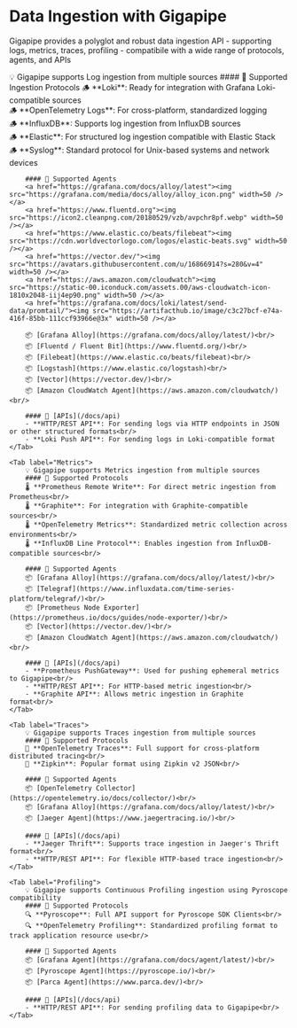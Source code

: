 
# Data Ingestion with Gigapipe

Gigapipe provides a polyglot and robust data ingestion API - supporting logs, metrics, traces, profiling - compatibile with a wide range of protocols, agents, and APIs

<Tabs>
    <Tab label="Logs">
        💡 Gigapipe supports Log ingestion from multiple sources
        #### 📍 Supported Ingestion Protocols
        🪵 **Loki**: Ready for integration with Grafana Loki-compatible sources<br/>
        🪵 **OpenTelemetry Logs**: For cross-platform, standardized logging<br/>
        🪵 **InfluxDB**: Supports log ingestion from InfluxDB sources<br/>
        🪵 **Elastic**: For structured log ingestion compatible with Elastic Stack<br/>
        🪵 **Syslog**: Standard protocol for Unix-based systems and network devices<br/>

        #### 📍 Supported Agents
        <a href="https://grafana.com/docs/alloy/latest"><img src="https://grafana.com/media/docs/alloy/alloy_icon.png" width=50 /></a>
        <a href="https://www.fluentd.org"><img src="https://icon2.cleanpng.com/20180529/vzb/avpchr8pf.webp" width=50 /></a>
        <a href="https://www.elastic.co/beats/filebeat"><img src="https://cdn.worldvectorlogo.com/logos/elastic-beats.svg" width=50 /></a>
        <a href="https://vector.dev/"><img src="https://avatars.githubusercontent.com/u/16866914?s=280&v=4" width=50 /></a>
        <a href="https://aws.amazon.com/cloudwatch"><img src="https://static-00.iconduck.com/assets.00/aws-cloudwatch-icon-1810x2048-iij4ep90.png" width=50 /></a>
        <a href="https://grafana.com/docs/loki/latest/send-data/promtail/"><img src="https://artifacthub.io/image/c3c27bcf-e74a-416f-85bb-111ccf93966e@3x" width=50 /></a>

        📦 [Grafana Alloy](https://grafana.com/docs/alloy/latest/)<br/>
        📦 [Fluentd / Fluent Bit](https://www.fluentd.org/)<br/>
        📦 [Filebeat](https://www.elastic.co/beats/filebeat)<br/>
        📦 [Logstash](https://www.elastic.co/logstash)<br/>
        📦 [Vector](https://vector.dev/)<br/>
        📦 [Amazon CloudWatch Agent](https://aws.amazon.com/cloudwatch/)<br/>

        #### 📍 [APIs](/docs/api)
        - **HTTP/REST API**: For sending logs via HTTP endpoints in JSON or other structured formats<br/>
        - **Loki Push API**: For sending logs in Loki-compatible format
    </Tab>

    <Tab label="Metrics">
        💡 Gigapipe supports Metrics ingestion from multiple sources
        #### 📍 Supported Protocols
        🌡️ **Prometheus Remote Write**: For direct metric ingestion from Prometheus<br/>
        🌡️ **Graphite**: For integration with Graphite-compatible sources<br/>
        🌡️ **OpenTelemetry Metrics**: Standardized metric collection across environments<br/>
        🌡️ **InfluxDB Line Protocol**: Enables ingestion from InfluxDB-compatible sources<br/>

        #### 📍 Supported Agents
        📦 [Grafana Alloy](https://grafana.com/docs/alloy/latest/)<br/>
        📦 [Telegraf](https://www.influxdata.com/time-series-platform/telegraf/)<br/>
        📦 [Prometheus Node Exporter](https://prometheus.io/docs/guides/node-exporter/)<br/>
        📦 [Vector](https://vector.dev/)<br/>
        📦 [Amazon CloudWatch Agent](https://aws.amazon.com/cloudwatch/)<br/>

        #### 📍 [APIs](/docs/api)
        - **Prometheus PushGateway**: Used for pushing ephemeral metrics to Gigapipe<br/>
        - **HTTP/REST API**: For HTTP-based metric ingestion<br/>
        - **Graphite API**: Allows metric ingestion in Graphite format<br/>
    </Tab>

    <Tab label="Traces">
        💡 Gigapipe supports Traces ingestion from multiple sources
        #### 📍 Supported Protocols
        👣 **OpenTelemetry Traces**: Full support for cross-platform distributed tracing<br/>
        👣 **Zipkin**: Popular format using Zipkin v2 JSON<br/>

        #### 📍 Supported Agents
        📦 [OpenTelemetry Collector](https://opentelemetry.io/docs/collector/)<br/>
        📦 [Grafana Alloy](https://grafana.com/docs/alloy/latest/)<br/>
        📦 [Jaeger Agent](https://www.jaegertracing.io/)<br/>

        #### 📍 [APIs](/docs/api)
        - **Jaeger Thrift**: Supports trace ingestion in Jaeger's Thrift format<br/>
        - **HTTP/REST API**: For flexible HTTP-based trace ingestion<br/>
    </Tab>

    <Tab label="Profiling">
        💡 Gigapipe supports Continuous Profiling ingestion using Pyroscope compatibility
        #### 📍 Supported Protocols
        🔍 **Pyroscope**: Full API support for Pyroscope SDK Clients<br/>
        🔍 **OpenTelemetry Profiling**: Standardized profiling format to track application resource use<br/>

        #### 📍 Supported Agents
        📦 [Grafana Agent](https://grafana.com/docs/agent/latest/)<br/>
        📦 [Pyroscope Agent](https://pyroscope.io/)<br/>
        📦 [Parca Agent](https://www.parca.dev/)<br/>

        #### 📍 [APIs](/docs/api)
        - **HTTP/REST API**: For sending profiling data to Gigapipe<br/>
    </Tab>
</Tabs>
